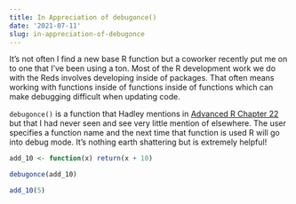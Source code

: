 ```yaml
---
title: In Appreciation of debugonce()
date: '2021-07-11'
slug: in-appreciation-of-debugonce
---
```


It's not often I find a new base R function but a coworker recently put me on to one that I've been using a ton. Most of the R development work we do with the Reds involves developing inside of packages. That often means working with functions inside of functions inside of functions which can make debugging difficult when updating code.

<code>debugonce()</code> is a function that Hadley mentions in [Advanced R Chapter 22](https://adv-r.hadley.nz/debugging.html) but that I had never seen and see very little mention of elsewhere. The user specifies a function name and the next time that function is used R will go into debug mode. It's nothing earth shattering but is extremely helpful!

```r
add_10 <- function(x) return(x + 10)

debugonce(add_10)

add_10(5)
```